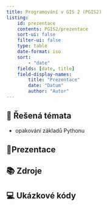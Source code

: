 ```yaml
---
title: Programování v GIS 2 (PGIS2)
listing:
    id: prezentace
    contents: PGIS2/prezentace
    sort-ui: false
    filter-ui: false
    type: table
    date-format: iso
    sort:
        - "date"
    fields: [date, title] 
    field-display-names:
        title: "Prezentace"
        date: "Datum"
        author: "Autor"
---
```


## 📃 Řešená témata

- opakování základů Pythonu

## 📑Prezentace

::: {#prezentace}
:::

## 📚 Zdroje

## 💻 Ukázkové kódy